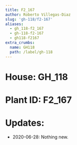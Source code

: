 ```yaml
---
title: F2_167
author: Roberto Villegas-Diaz
slug: 'gh-118/f2-167'
aliases:
  - gh_118-f2_167
  - gh-118-f2-167
  - gh118-f2167
extra_crumbs:
  name: GH118
  path: /label/gh-118
---
```


# **House**: GH_118
# **Plant ID**: F2_167
# **Updates**: 
 - 2020-06-28: Nothing new.
